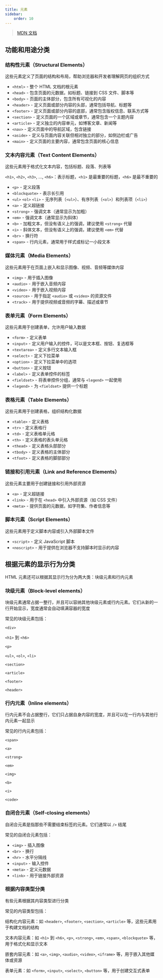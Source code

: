 ```yaml
---
title: 元素
sidebar:
    order: 10
---
```


> [MDN 文档](https://developer.mozilla.org/zh-CN/docs/Web/HTML/Reference/Elements)

## 功能和用途分类

### 结构性元素（Structural Elements）

这些元素定义了页面的结构和布局，帮助浏览器和开发者理解网页的组织方式

- `<html>` - 整个 HTML 文档的根元素
- `<head>` - 包含页面的元数据，如标题、链接到 CSS 文件、脚本等
- `<body>` - 页面的主体部分，包含所有可视化的内容
- `<header>` - 定义页面或部分内容的头部，通常包括导航、标题等
- `<footer>` - 定义页面或部分内容的底部，通常包含版权信息、联系方式等
- `<section>` - 定义页面的一个区域或章节，通常包含一个主题内容
- `<article>` - 定义独立的内容单元，如博客文章、新闻等
- `<nav>` - 定义页面中的导航区域，包含链接
- `<aside>` - 定义与页面内容关联但相对独立的部分，如侧边栏或广告
- `<main>` - 定义页面的主要内容，通常包含页面的核心信息

### 文本内容元素（Text Content Elements）

这些元素用于格式化文本内容，包括标题、段落、列表等

`<h1>`, `<h2>`, `<h3>`, ..., `<h6>`：表示标题，`<h1>` 是最重要的标题，`<h6>` 是最不重要的

- `<p>` - 定义段落
- `<blockquote>` - 表示长引用
- `<ul>` `<ol>` `<li>` - 无序列表（`<ul>`）、有序列表（`<ol>`）和列表项（`<li>`）
- `<a>` - 定义超链接
- `<strong>` - 强调文本（通常显示为加粗）
- `<em>` - 强调文本（通常显示为斜体）
- `<b>` - 加粗文本，但没有语义上的强调，建议使用 `<strong>` 代替
- `<i>` - 斜体文本，但没有语义上的强调，建议使用 `<em>` 代替
- `<br>` - 换行符
- `<span>` - 行内元素，通常用于样式或标记一小段文本

### 媒体元素（Media Elements）

这些元素用于在页面上嵌入和显示图像、视频、音频等媒体内容

- `<img>` - 用于插入图像
- `<audio>` - 用于嵌入音频内容
- `<video>` - 用于嵌入视频内容
- `<source>` - 用于指定 `<audio>` 或 `<video>` 的资源文件
- `<track>` - 用于提供视频或音频的字幕、描述或章节

### 表单元素（Form Elements）

这些元素用于创建表单，允许用户输入数据

- `<form>` - 定义表单
- `<input>` - 定义用户输入的控件，可以是文本框、按钮、复选框等
- `<textarea>` - 定义多行文本输入框
- `<select>` - 定义下拉菜单
- `<option>` - 定义下拉菜单中的选项
- `<button>` - 定义按钮
- `<label>` - 定义表单控件的标签
- `<fieldset>` - 将表单控件分组，通常与 `<legend>` 一起使用
- `<legend>` - 为 `<fieldset>` 提供一个标题

### 表格元素（Table Elements）

这些元素用于创建表格，组织结构化数据

- `<table>` - 定义表格
- `<tr>` - 定义表格行
- `<td>` - 定义表格单元格
- `<th>` - 定义表格的表头单元格
- `<thead>` - 定义表格头部部分
- `<tbody>` - 定义表格的主体部分
- `<tfoot>` - 定义表格的脚部部分

### 链接和引用元素（Link and Reference Elements）

这些元素主要用于创建链接和引用外部资源

- `<a>` - 定义超链接
- `<link>` - 用于在 `<head>` 中引入外部资源（如 CSS 文件）
- `<meta>` - 提供页面的元数据，如字符集、作者信息等

### 脚本元素（Script Elements）

这些元素用于定义脚本内容或引入外部脚本文件

- `<script>` - 定义 JavaScript 脚本
- `<noscript>` - 用于提供在浏览器不支持脚本时显示的内容

## 根据元素的显示行为分类

HTML 元素还可以根据其显示行为分为两大类：块级元素和行内元素

### 块级元素（Block-level elements）

块级元素通常占据一整行，并且可以容纳其他块级元素或行内元素。它们从新的一行开始显示，宽度通常会自动填满容器的宽度

常见的块级元素包括：

`<div>`

`<h1>` 到 `<h6>`

`<p>`

`<ul>`, `<ol>`, `<li>`

`<section>`

`<article>`

`<footer>`

`<header>`

### 行内元素（Inline elements）

行内元素不会占据整行，它们只占据自身内容的宽度，并且可以在一行内与其他行内元素一起显示

常见的行内元素包括：

`<span>`

`<a>`

`<strong>`

`<em>`

`<img>`

`<b>`

`<i>`

`<code>`

### 自闭合元素（Self-closing elements）

自闭合元素是指那些不需要结束标签的元素。它们通常以 `/>` 结尾

常见的自闭合元素包括：

- `<img>` - 插入图像
- `<br>` - 换行
- `<hr>` - 水平分隔线
- `<input>` - 输入控件
- `<meta>` - 定义元数据
- `<link>` - 用于链接外部资源

### 根据内容类型分类

有些元素根据其内容类型进行分类

常见的内容类型包括：

结构化内容元素：如 `<header>`, `<footer>`, `<section>`, `<article>` 等，这些元素用于构建文档的结构

文本内容元素：如 `<h1>` 到 `<h6>`, `<p>`, `<strong>`, `<em>`, `<span>`, `<blockquote>` 等，用于格式化和显示文本

嵌套内容元素：如 `<a>`, `<img>`, `<audio>`, `<video>`, `<iframe>` 等，用于嵌入其他媒体或资源

表单元素：如 `<form>`, `<input>`, `<select>`, `<button>` 等，用于创建交互式表单
